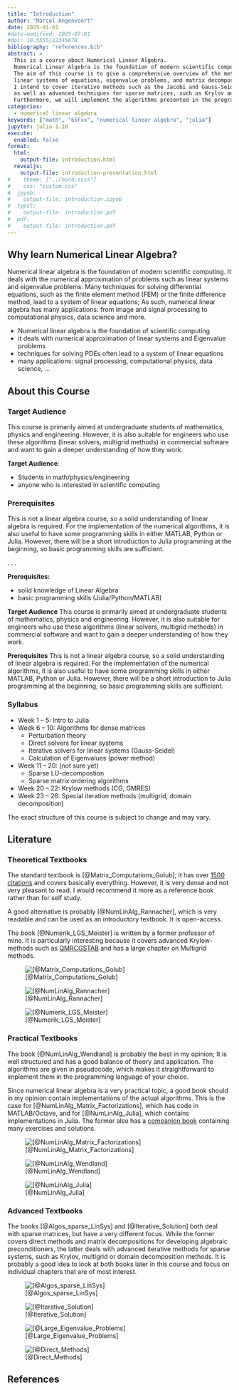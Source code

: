 ```yaml
---
title: "Introduction"
author: "Marcel Angenvoort"
date: 2025-01-01
#date-modified: 2025-07-01
#doi: 10.5555/12345678
bibliography: "references.bib"
abstract: >
  This is a course about Numerical Linear Algebra.
  Numerical Linear Algebra is the foundation of modern scientific computing and has many applications: from signal processing to computational physics and data science.
  The aim of this course is to give a comprehensive overview of the methods and algorithms used to solve problems such as 
  linear systems of equations, eigenvalue problems, and matrix decompositions.
  I intend to cover iterative methods such as the Jacobi and Gauss-Seidel methods,
  as well as advanced techniques for sparse matrices, such as Krylov and multigrid methods.
  Furthermore, we will implement the algorithms presented in the programming language Julia.
categories:
  - numerical linear algebra
keywords: ["math", "65Fxx", "numerical linear algebra", "julia"]
jupyter: julia-1.10
execute:
  enabled: false
format: 
  html: 
    output-file: introduction.html
  revealjs:
    output-file: introduction-presentation.html
#    theme: ["../nord.scss"]
#    css: "custom.css"
#  jpynb:
#    output-file: introduction.ipynb
#  typst:
#    output-file: introduction.pdf
#  pdf:
#    output-file: introduction.pdf
---
```



## Why learn Numerical Linear Algebra?

::: {.notes}
Numerical linear algebra is the foundation of modern scientific computing. 
It deals with the numerical approximation of problems such as linear systems and eigenvalue problems.
Many techniques for solving differential equations, such as the finite element method (FEM) or the finite difference method, lead to a system of linear equations;
As such, numerical linear algebra has many applications: from image and signal processing to computational physics, data science and more.
:::


::: {.content-hidden unless-format="revealjs" .fragment}
- Numerical linear algebra is the foundation of scientific computing
- it deals with numerical approximation of linear systems and Eigenvalue problems
- techniques for solving PDEs often lead to a system of linear equations
- many applications: signal processing, computational physics, data science, ...
:::





## About this Course

::: {.content-visible unless-format="revealjs"}
### Target Audience
This course is primarily aimed at undergraduate students of mathematics, physics and engineering. 
However, it is also suitable for engineers who use these algorithms (linear solvers, multigrid methods) in commercial software and want to gain a deeper understanding of how they work.
:::


::: {.content-hidden unless-format="revealjs" }
**Target Audience**:

- Students in math/physics/engineering
- anyone who is interested in scientific computing

:::


::: {.content-visible unless-format="revealjs"}
### Prerequisites
This is not a linear algebra course, so a solid understanding of linear algebra is required.
For the implementation of the numerical algorithms, it is also useful to have some programming skills in either MATLAB, Python or Julia. 
However, there will be a short introduction to Julia programming at the beginning, so basic programming skills are sufficient.
:::

::: {.content-hidden unless-format="revealjs"}
. . .

**Prerequisites:**

- solid knowledge of Linear Algebra
- basic programming skills (Julia/Python/MATLAB)
:::


::: {.notes .hidden}
**Target Audience**
This course is primarily aimed at undergraduate students of mathematics, physics and engineering. 
However, it is also suitable for engineers who use these algorithms (linear solvers, multigrid methods) in commercial software and want to gain a deeper understanding of how they work.

**Prerequisites**
This is not a linear algebra course, so a solid understanding of linear algebra is required.
For the implementation of the numerical algorithms, it is also useful to have some programming skills in either MATLAB, Python or Julia. 
However, there will be a short introduction to Julia programming at the beginning, so basic programming skills are sufficient.
:::


### Syllabus

- Week 1 -- 5: Intro to Julia
- Week 6 -- 10: Algorithms for dense matrices
  - Perturbation theory
  - Direct solvers for linear systems
  - Iterative solvers for linear systems (Gauss-Seidel)
  - Calculation of Eigenvalues (power method)
- Week 11 -- 20: (not sure yet)
  - Sparse LU-decompostion
  - Sparse matrix ordering algorithms
- Week 20 -- 22: Krylow methods (CG, GMRES)
- Week 23 -- 26: Special iteration methods (multigrid, domain decomposition) 

::: {.callout-note .fragment}
The exact structure of this course is subject to change and may vary.
:::





## Literature {visibility="hidden"}

### Theoretical Textbooks

::: {.content-visible unless-format="revealjs"}
The standard textbook is [@Matrix_Computations_Golub]; it has over [1500 citations](https://zbmath.org/1268.65037) and covers basically everything.
However, it is very dense and not very pleasant to read. 
I would recommend it more as a reference book rather than for self study.

A good alternative is probably [@NumLinAlg_Rannacher], which is very readable and can be used as an introductory textbook. It is open-access.

The book [@Numerik_LGS_Meister] is written by a former professor of mine.
It is particularly interesting because it covers advanced Krylow-methods such as [QMRCGSTAB](https://doi.org/10.1137/0915023) and has a large chapter on Multigrid methods.
:::

::: {.figure layout="[0.22, -0.04, 0.22, -0.04, 0.22, -0.04, 0.22]" layout-valign="bottom"}
![[@Matrix_Computations_Golub]](images/literature/Matrix_Computations-Golub.jpg){.fragment}

![[@NumLinAlg_Rannacher]](images/literature/Numerical_Linear_Algebra-Rannacher.jpg){.fragment}

![[@Numerik_LGS_Meister]](images/literature/Numerik_linearer_Gleichungssysteme-Meister.jpg){.fragment}
:::



### Practical Textbooks

::: {.content-visible unless-format="revealjs"}
The book [@NumLinAlg_Wendland] is probably the best in my opinion; It is well structured and has a good balance of theory and application. 
The algorithms are given in pseudocode, which makes it straightforward to implement them in the programming language of your choice.

Since numerical linear algebra is a very practical topic, a good book should in my opinion contain implementations of the actual algorithms.
This is the case for [@NumLinAlg_Matrix_Factorizations], which has code in MATLAB/Octave, and for [@NumLinAlg_Julia], which contains implementations in Julia.
The former also has a [companion book](https://link.springer.com/book/10.1007/978-3-030-59789-4) containing many exercises and solutions.
:::

::: {.figure layout="[0.22, -0.04, 0.22, -0.04, 0.22, -0.04, 0.22]" layout-valign="bottom"}
![[@NumLinAlg_Matrix_Factorizations]](images/literature/Numerical_Linear_Algebra_and_Matrix_Factorizations.jpg){.fragment}

![[@NumLinAlg_Wendland]](images/literature/Numerical_Linear_Algebra-An_Introduction.jpg){.fragment}

![[@NumLinAlg_Julia]](images/literature/Numerical_Linear_Algebra_with_Julia-large.jpg){.fragment}
:::


### Advanced Textbooks

::: {.content-visible unless-format="revealjs"}
The books [@Algos_sparse_LinSys] and [@Iterative_Solution] both deal with sparse matrices, but have a very different focus.
While the former covers direct methods and matrix decompositions for developing algebraic preconditioners, the latter deals with advanced iterative methods for sparse systems, such as Krylov, multigrid or domain decomposition methods.
It is probably a good idea to look at both books later in this course and focus on individual chapters that are of most interest.
:::

::: {.figure layout="[0.22, -0.04, 0.22, -0.04, 0.22, -0.04, 0.22]" layout-valign="bottom"}

![[@Algos_sparse_LinSys]](images/literature/Algorithms_for_Sparse_Linear_Systems.jpg){.fragment}

![[@Iterative_Solution]](images/literature/Iterative_Solution_of_Large_Sparse_Systems_of_Equations.jpg){.fragment}

![[@Large_Eigenvalue_Problems]](images/literature/Numerical_Methods_for_Large_Eigenvalue_Systems.jpg){.fragment}

![[@Direct_Methods]](images/literature/Direct_Methods_for_Sparse_Linear_Systems.jpg){.fragment}

:::





## References

::: {#refs}
:::
